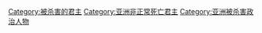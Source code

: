 [[Category:被杀害的君主|Category:被杀害的君主]]
[[Category:亚洲非正常死亡君主|Category:亚洲非正常死亡君主]]
[[Category:亚洲被杀害政治人物|Category:亚洲被杀害政治人物]]